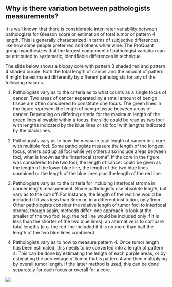 ## Why is there variation between pathologists measurements?
It is well known that there is considerable inter-rater variability between pathologists for Gleason score or estimation of total tumor or pattern 4 length. This is generally characterized in terms of subjective differences, like how some people prefer red and others white wine. The ProQuant group hypothesizes that the largest component of pathologist variation can be attributed to systematic, identifiable differences in technique.

The slide below shows a biopsy core with pattern 3 shaded red and pattern 4 shaded purple. Both the total length of cancer and the amount of pattern 4 might be estimated differently by different pathologists for any of the following reasons.

1. Pathologists vary as to the criteria as to what counts as a single focus of cancer. Two areas of cancer separated by a small amount of benign tissue are often considered to constitute one focus. The green lines in the figure represent the length of benign tissue between areas of cancer. Depending on differing criteria for the maximum length of the green lines allowable within a focus, the slide could be read as two foci with lengths indicated by the blue lines or six foci with lengths indicated by the black lines.

2. Pathologists vary as to how the measure total length of cancer in a core with multiple foci. Some pathologists measure the length of the longest focus, others add up all foci while yet others also include areas between foci, what is known as the “interfocal stroma”. If the core in the figure was considered to be two foci, the length of cancer could be given as the length of the lower blue line, the length of the two blue lines combined or the length of the blue lines plus the length of the red line.

3. Pathologists vary as to the criteria for including interfocal stroma in cancer length measurement. Some pathologists use absolute length, but vary as to the cut-off. For instance, the length of the red line would be included if it was less than 3mm or, in a different institution, only 1mm. Other pathologists consider the relative length of tumor foci to interfocal stroma, though again, methods differ: one approach is look at the smaller of the two foci (e.g. the red line would be included only if it is less than the shorter of the two blue lines); an alternative is to compare total lengths (e.g. the red line included if it is no more than half the length of the two blue lines combined).

4. Pathologists vary as to how to measure pattern 4. Once tumor length has been estimated, this needs to be converted into a length of pattern 4. This can be done by estimating the length of each purple areas, or by estimating the percentage of tumor that is pattern 4 and then multiplying by overall tumor length. If the latter method is used, this can be done separately for each focus or overall for a core. 

![](assets/foci.png)
